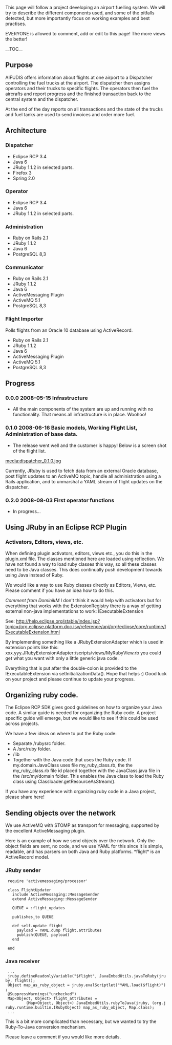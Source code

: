 This page will follow a project developing an airport fuelling system.  We will try to describe the different components used, and some of the pitfalls detected, but more importantly focus on working examples and best practises.

EVERYONE is allowed to comment, add or edit to this page!  The more views the better!

__TOC__

==Purpose==

AIFUDIS offers information about flights at one airport to a Dispatcher controlling the fuel trucks at the airport.  The dispatcher then assigns operators and their trucks to specific flights.  The operators then fuel the aircrafts and report progress and the finished transaction back to the central system and the dispatcher.

At the end of the day reports on all transactions and the state of the trucks and fuel tanks are used to send invoices and order more fuel.

==Architecture==

===Dispatcher===

* Eclipse RCP 3.4
* Java 6
* JRuby 1.1.2 in selected parts.
* Firefox 3
* Spring 2.0

===Operator===

* Eclipse RCP 3.4
* Java 6
* JRuby 1.1.2 in selected parts.

===Administration===

* Ruby on Rails 2.1
* JRuby 1.1.2
* Java 6
* PostgreSQL 8,3

===Communicator===

* Ruby on Rails 2.1
* JRuby 1.1.2
* Java 6
* ActiveMessaging Plugin
* ActiveMQ 5.1
* PostgreSQL 8,3

===Flight Importer===

Polls flights from an Oracle 10 database using ActiveRecord.

* Ruby on Rails 2.1
* JRuby 1.1.2
* Java 6
* ActiveMessaging Plugin
* ActiveMQ 5.1
* PostgreSQL 8,3


==Progress==

===0.0.0 2008-05-15 Infrastructure===

* All the main components of the system are up and running with no functionality.  That means all infrastructure is in place.  Woohoo!


===0.1.0 2008-06-16 Basic models, Working Flight List, Administration of base data.===

* The release went well and the customer is happy!  Below is a screen shot of the flight list.

[[media:dispatcher_0.1.0.jpg]]

Currently, JRuby is used to fetch data from an external Oracle database, post flight updates to an ActiveMQ topic, handle all administration using a Rails application, and to unmarshal a YAML stream of flight updates on the dispatcher.


===0.2.0 2008-08-03 First operator functions===

* In progress...

==Using JRuby in an Eclipse RCP Plugin==

===Activators, Editors, views, etc.===

When defining plugin activators, editors, views etc., you do this in the plugin.xml file.  The classes mentioned here are loaded using reflection.  We have not found a way to load ruby classes this way, so all these classes need to be Java classes.  This does continually push development towards using Java instead of Ruby.

We would like a way to use Ruby classes directly as Editors, Views, etc.  Please comment if you have an idea how to do this.

''Comment from DominikM''
I don't think it would help with activators but for everything that works with the ExtensionRegistry there is a way of getting external non-java implementations to work: IExecutableExtension

See: http://help.eclipse.org/stable/index.jsp?topic=/org.eclipse.platform.doc.isv/reference/api/org/eclipse/core/runtime/IExecutableExtension.html

By implementing something like a JRubyExtensionAdapter which is used in extension points like this: xxx.yyy.JRubyExtensionAdapter:/scripts/views/MyRubyView.rb you could get what you want with only a little generic java code.

Everything that is put after the double-colon is provided to the IExecutableExtension via setInitializationData(). Hope that helps :) Good luck on your project and please continue to update your progress.

==Organizing ruby code.==

The Eclipse RCP SDK gives good guidelines on how to organize your Java code.  A similar guide is needed for organizing the Ruby code.  A project specific guide will emerge, but we would like to see if this could be used across projects.

We have a few ideas on where to put the Ruby code:

* Separate /rubysrc folder.
* A /src/ruby folder.
* /lib
* Together with the Java code that uses the Ruby code.  If my.domain.JavaClass uses file my_ruby_class.rb, the the my_ruby_class.rb file id placed together with the JavaClass.java file in the /src/my/domain folder.  This enables the Java class to load the Ruby class using Classloader.getResourceAsStream().


If you have any experience with organizing ruby code in a Java project, please share here!


==Sending objects over the network==

We use ActiveMQ with STOMP as transport for messaging, supported by the excellent ActiveMessaging plugin.

Here is an example of how we send objects over the network.  Only the object fields are sent, no code, and we use YAML for this since it is simple, readable, and has parsers on both Java and Ruby platforms.  *flight* is an ActiveRecord model.

===JRuby sender===

  require 'activemessaging/processor'
  
  class FlightUpdater
    include ActiveMessaging::MessageSender
    extend ActiveMessaging::MessageSender
  
    QUEUE = :flight_updates
  
    publishes_to QUEUE
  
    def self.update flight
      payload = YAML.dump flight.attributes
      publish(QUEUE, payload)
    end
  
  end


===Java receiver===

  ...
  jruby.defineReadonlyVariable("$flight", JavaEmbedUtils.javaToRuby(jruby, flight));
  Object map_as_ruby_object = jruby.evalScriptlet("YAML.load($flight)");
  @SuppressWarnings("unchecked")
  Map<Object, Object> flight_attributes = 
          (Map<Object, Object>) JavaEmbedUtils.rubyToJava(jruby, (org.jruby.runtime.builtin.IRubyObject) map_as_ruby_object, Map.class);
  ...

This is a bit more complicated than necessary, but we wanted to try the Ruby-To-Java conversion mechanism.

Please leave a comment if you would like more details.
